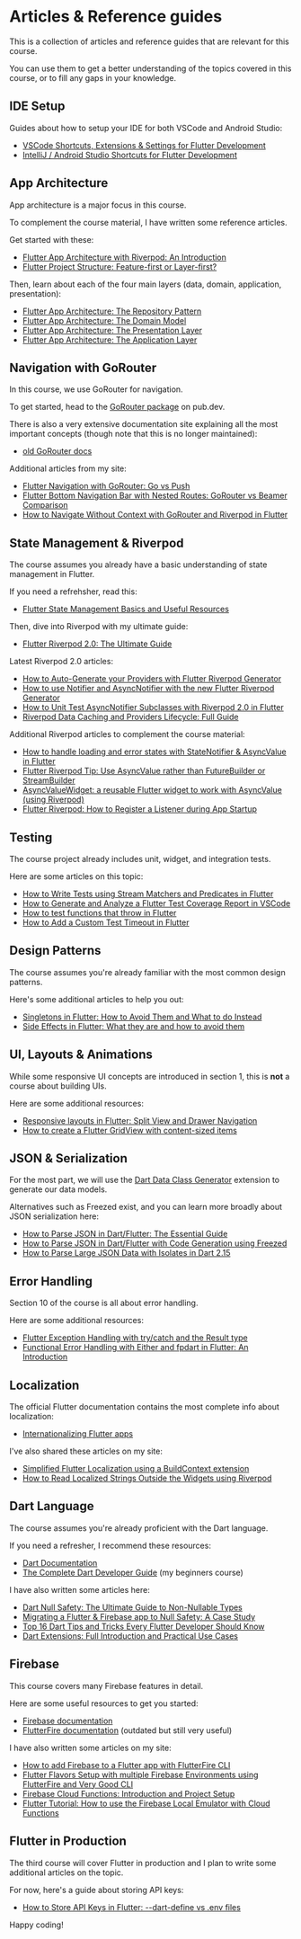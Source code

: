 # Articles & Reference guides

This is a collection of articles and reference guides that are relevant for this course.

You can use them to get a better understanding of the topics covered in this course, or to fill any gaps in your knowledge.

## IDE Setup

Guides about how to setup your IDE for both VSCode and Android Studio:

- [VSCode Shortcuts, Extensions & Settings for Flutter Development](https://codewithandrea.com/articles/vscode-shortcuts-extensions-settings-flutter-development/)
- [IntelliJ / Android Studio Shortcuts for Flutter Development](https://codewithandrea.com/articles/intellij-keyboard-shortcuts-flutter-development/)

## App Architecture

App architecture is a major focus in this course.

To complement the course material, I have written some reference articles.

Get started with these:

- [Flutter App Architecture with Riverpod: An Introduction](https://codewithandrea.com/articles/flutter-app-architecture-riverpod-introduction/)
- [Flutter Project Structure: Feature-first or Layer-first?](https://codewithandrea.com/articles/flutter-project-structure/)

Then, learn about each of the four main layers (data, domain, application, presentation):

- [Flutter App Architecture: The Repository Pattern](https://codewithandrea.com/articles/flutter-repository-pattern/)
- [Flutter App Architecture: The Domain Model](https://codewithandrea.com/articles/flutter-app-architecture-domain-model/)
- [Flutter App Architecture: The Presentation Layer](https://codewithandrea.com/articles/flutter-presentation-layer/)
- [Flutter App Architecture: The Application Layer](https://codewithandrea.com/articles/flutter-app-architecture-application-layer/)

## Navigation with GoRouter

In this course, we use GoRouter for navigation.

To get started, head to the [GoRouter package](https://pub.dev/packages/go_router) on pub.dev.

There is also a very extensive documentation site explaining all the most important concepts (though note that this is no longer maintained):

- [old GoRouter docs](https://docs.page/csells/go_router)

Additional articles from my site:

- [Flutter Navigation with GoRouter: Go vs Push](https://codewithandrea.com/articles/flutter-navigation-gorouter-go-vs-push/)
- [Flutter Bottom Navigation Bar with Nested Routes: GoRouter vs Beamer Comparison](https://codewithandrea.com/articles/flutter-bottom-navigation-bar-nested-routes-gorouter-beamer/)
- [How to Navigate Without Context with GoRouter and Riverpod in Flutter](https://codewithandrea.com/articles/flutter-navigate-without-context-gorouter-riverpod/)

## State Management & Riverpod

The course assumes you already have a basic understanding of state management in Flutter.

If you need a refrehsher, read this:

- [Flutter State Management Basics and Useful Resources](https://codewithandrea.com/videos/flutter-state-management-basics/)

Then, dive into Riverpod with my ultimate guide:

- [Flutter Riverpod 2.0: The Ultimate Guide](https://codewithandrea.com/articles/flutter-state-management-riverpod/)

Latest Riverpod 2.0 articles:

- [How to Auto-Generate your Providers with Flutter Riverpod Generator](https://codewithandrea.com/articles/flutter-riverpod-generator/)
- [How to use Notifier and AsyncNotifier with the new Flutter Riverpod Generator](https://codewithandrea.com/articles/flutter-riverpod-async-notifier/)
- [How to Unit Test AsyncNotifier Subclasses with Riverpod 2.0 in Flutter](https://codewithandrea.com/articles/unit-test-async-notifier-riverpod/)
- [Riverpod Data Caching and Providers Lifecycle: Full Guide](https://codewithandrea.com/articles/flutter-riverpod-data-caching-providers-lifecycle/)

Additional Riverpod articles to complement the course material:

- [How to handle loading and error states with StateNotifier & AsyncValue in Flutter](https://codewithandrea.com/articles/loading-error-states-state-notifier-async-value/)
- [Flutter Riverpod Tip: Use AsyncValue rather than FutureBuilder or StreamBuilder](https://codewithandrea.com/articles/flutter-use-async-value-not-future-stream-builder/)
- [AsyncValueWidget: a reusable Flutter widget to work with AsyncValue (using Riverpod)](https://codewithandrea.com/articles/async-value-widget-riverpod/)
- [Flutter Riverpod: How to Register a Listener during App Startup](https://codewithandrea.com/articles/riverpod-initialize-listener-app-startup/)

## Testing

The course project already includes unit, widget, and integration tests.

Here are some articles on this topic:

- [How to Write Tests using Stream Matchers and Predicates in Flutter](https://codewithandrea.com/articles/async-tests-streams-flutter/)
- [How to Generate and Analyze a Flutter Test Coverage Report in VSCode](https://codewithandrea.com/articles/flutter-test-coverage/)
- [How to test functions that throw in Flutter](https://codewithandrea.com/tips/flutter-test-expect-tear-off/)
- [How to Add a Custom Test Timeout in Flutter](https://codewithandrea.com/tips/custom-test-timeout-flutter/)

## Design Patterns

The course assumes you're already familiar with the most common design patterns.

Here's some additional articles to help you out:

- [Singletons in Flutter: How to Avoid Them and What to do Instead](https://codewithandrea.com/articles/flutter-singletons/)
- [Side Effects in Flutter: What they are and how to avoid them](https://codewithandrea.com/articles/side-effects-flutter/)

## UI, Layouts & Animations

While some responsive UI concepts are introduced in section 1, this is **not** a course about building UIs.

Here are some additional resources:

- [Responsive layouts in Flutter: Split View and Drawer Navigation](https://codewithandrea.com/articles/flutter-responsive-layouts-split-view-drawer-navigation/)
- [How to create a Flutter GridView with content-sized items](https://codewithandrea.com/articles/flutter-layout-grid-content-sized-items/)

## JSON & Serialization

For the most part, we will use the [Dart Data Class Generator](https://marketplace.visualstudio.com/items?itemName=hzgood.dart-data-class-generator) extension to generate our data models.

Alternatives such as Freezed exist, and you can learn more broadly about JSON serialization here:

- [How to Parse JSON in Dart/Flutter: The Essential Guide](https://codewithandrea.com/articles/parse-json-dart/)
- [How to Parse JSON in Dart/Flutter with Code Generation using Freezed](https://codewithandrea.com/articles/parse-json-dart-codegen-freezed/)
- [How to Parse Large JSON Data with Isolates in Dart 2.15](https://codewithandrea.com/articles/parse-large-json-dart-isolates/)

## Error Handling

Section 10 of the course is all about error handling.

Here are some additional resources:

- [Flutter Exception Handling with try/catch and the Result type](https://codewithandrea.com/articles/flutter-exception-handling-try-catch-result-type/)
- [Functional Error Handling with Either and fpdart in Flutter: An Introduction](https://codewithandrea.com/articles/functional-error-handling-either-fpdart/)

## Localization

The official Flutter documentation contains the most complete info about localization:

- [Internationalizing Flutter apps](https://docs.flutter.dev/development/accessibility-and-localization/internationalization)

I've also shared these articles on my site:

- [Simplified Flutter Localization using a BuildContext extension](https://codewithandrea.com/articles/flutter-localization-build-context-extension/)
- [How to Read Localized Strings Outside the Widgets using Riverpod](https://codewithandrea.com/articles/app-localizations-outside-widgets-riverpod/)

## Dart Language

The course assumes you're already proficient with the Dart language.

If you need a refresher, I recommend these resources:

- [Dart Documentation](https://dart.dev/guides)
- [The Complete Dart Developer Guide](https://codewithandrea.com/courses/complete-dart-guide/) (my beginners course)

I have also written some articles here:

- [Dart Null Safety: The Ultimate Guide to Non-Nullable Types](https://codewithandrea.com/videos/dart-null-safety-ultimate-guide-non-nullable-types/)
- [Migrating a Flutter & Firebase app to Null Safety: A Case Study](https://codewithandrea.com/articles/migrating-flutter-firebase-app-null-safety/)
- [Top 16 Dart Tips and Tricks Every Flutter Developer Should Know](https://codewithandrea.com/videos/top-dart-tips-and-tricks-for-flutter-devs/)
- [Dart Extensions: Full Introduction and Practical Use Cases](https://codewithandrea.com/videos/dart-extensions-full-introduction/)

## Firebase

This course covers many Firebase features in detail.

Here are some useful resources to get you started:

- [Firebase documentation](https://firebase.google.com/docs)
- [FlutterFire documentation](https://firebase.flutter.dev/docs/overview/) (outdated but still very useful)

I have also written some articles on my site:

- [How to add Firebase to a Flutter app with FlutterFire CLI](https://codewithandrea.com/articles/flutter-firebase-flutterfire-cli/)
- [Flutter Flavors Setup with multiple Firebase Environments using FlutterFire and Very Good CLI](https://codewithandrea.com/articles/flutter-flavors-for-firebase-apps/)
- [Firebase Cloud Functions: Introduction and Project Setup](https://codewithandrea.com/articles/firebase-cloud-functions/)
- [Flutter Tutorial: How to use the Firebase Local Emulator with Cloud Functions](https://codewithandrea.com/articles/flutter-tutorial-firebase-cloud-functions/)

## Flutter in Production

The third course will cover Flutter in production and I plan to write some additional articles on the topic.

For now, here's a guide about storing API keys:

- [How to Store API Keys in Flutter: --dart-define vs .env files](https://codewithandrea.com/articles/flutter-api-keys-dart-define-env-files/)


Happy coding!